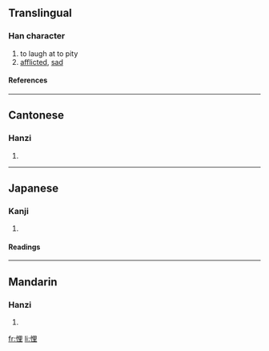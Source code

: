 ==Translingual==
===Han character===
{{Han char|rn=61|rad=心|as=07|sn=10|four=9601<sub>4</sub>|canj=心田土 (PWG)}}
# to laugh at to pity
# [[afflicted]], [[sad]]
====References====
{{Han ref|kx=0388.030|dkj=10678|dj=0720.190|hdz=42304.010|uh=609D|ud=24733|bh=D1A7|bd=53671}}
----
==Cantonese==
===Hanzi===
{{yue-hanzi|jyut=|y=fui1}}
# {{defn|Cantonese}}
----
==Japanese==
===Kanji===
{{ja-kanji|grade=|rs=心07}}
# {{defn|Japanese}} 
====Readings====
{{ja-readings|on=[[かい]] (kai), [[り]] (ri)|kun=[[たわむれる]] (tawamureru)}}
----
==Mandarin==
===Hanzi===
{{cmn-hanzi|pin=[[kuī]] ([[kui1]]),[[huī]] ([[hui1]]) |wg=}}
# {{defn|Mandarin}}

[[fr:悝]]
[[li:悝]]